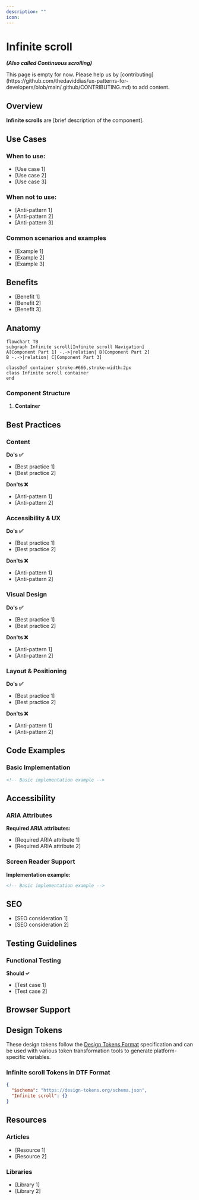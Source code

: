 ```yaml
---
description: ""
icon:
---
```



# Infinite scroll

**_(Also called Continuous scrolling)_**

<Callout type="warning">
  This page is empty for now. Please help us by
  [contributing](https://github.com/thedaviddias/ux-patterns-for-developers/blob/main/.github/CONTRIBUTING.md)
  to add content.
</Callout>

## Overview

**Infinite scrolls** are [brief description of the component].

## Use Cases

### When to use:

- [Use case 1]
- [Use case 2]
- [Use case 3]

### When not to use:

- [Anti-pattern 1]
- [Anti-pattern 2]
- [Anti-pattern 3]

### Common scenarios and examples

- [Example 1]
- [Example 2]
- [Example 3]

## Benefits

- [Benefit 1]
- [Benefit 2]
- [Benefit 3]

## Anatomy

```mermaid
flowchart TB
subgraph Infinite scroll[Infinite scroll Navigation]
A[Component Part 1] -.->|relation| B[Component Part 2]
B -.->|relation| C[Component Part 3]

classDef container stroke:#666,stroke-width:2px
class Infinite scroll container
end
```

### Component Structure

1. **Container**

## Best Practices

### Content

**Do's ✅**

- [Best practice 1]
- [Best practice 2]

**Don'ts ❌**

- [Anti-pattern 1]
- [Anti-pattern 2]

### Accessibility & UX

**Do's ✅**

- [Best practice 1]
- [Best practice 2]

**Don'ts ❌**

- [Anti-pattern 1]
- [Anti-pattern 2]

### Visual Design

**Do's ✅**

- [Best practice 1]
- [Best practice 2]

**Don'ts ❌**

- [Anti-pattern 1]
- [Anti-pattern 2]

### Layout & Positioning

**Do's ✅**

- [Best practice 1]
- [Best practice 2]

**Don'ts ❌**

- [Anti-pattern 1]
- [Anti-pattern 2]

## Code Examples

### Basic Implementation

```html
<!-- Basic implementation example -->
```

## Accessibility

### ARIA Attributes

**Required ARIA attributes:**

- [Required ARIA attribute 1]
- [Required ARIA attribute 2]

### Screen Reader Support

**Implementation example:**

```html
<!-- Basic implementation example -->
```

## SEO

- [SEO consideration 1]
- [SEO consideration 2]

## Testing Guidelines

### Functional Testing

**Should ✓**

- [Test case 1]
- [Test case 2]

## Browser Support

<BrowserSupport features={[]} />

## Design Tokens

These design tokens follow the [Design Tokens Format](https://design-tokens.github.io/community-group/format/) specification and can be used with various token transformation tools to generate platform-specific variables.

### Infinite scroll Tokens in DTF Format

```json:.json
{
  "$schema": "https://design-tokens.org/schema.json",
  "Infinite scroll": {}
}
```

## Resources

### Articles

- [Resource 1]
- [Resource 2]

### Libraries

- [Library 1]
- [Library 2]
